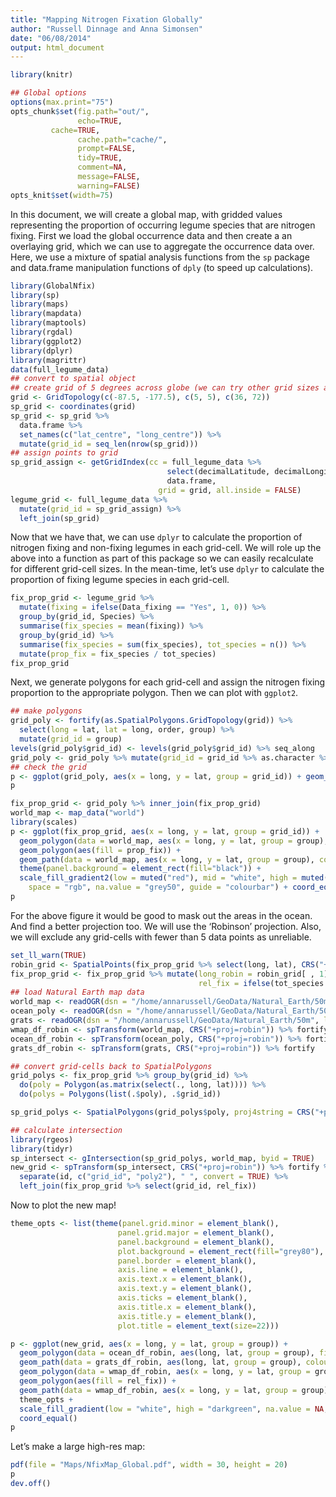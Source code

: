 ```yaml
---
title: "Mapping Nitrogen Fixation Globally"
author: "Russell Dinnage and Anna Simonsen"
date: "06/08/2014"
output: html_document
---
```


```r
library(knitr)

## Global options
options(max.print="75")
opts_chunk$set(fig.path="out/",
               echo=TRUE,
         cache=TRUE,
               cache.path="cache/",
               prompt=FALSE,
               tidy=TRUE,
               comment=NA,
               message=FALSE,
               warning=FALSE)
opts_knit$set(width=75)
```

In this document, we will create a global map, with gridded values representing the proportion of occurring legume species that are nitrogen fixing. First we load the global occurrence data and then create a an overlaying grid, which we can use to aggregate the occurrence data over. Here, we use a mixture of spatial analysis functions from the `sp` package and data.frame manipulation functions of `dply` (to speed up calculations).

```r
library(GlobalNfix)
library(sp)
library(maps)
library(mapdata)
library(maptools)
library(rgdal)
library(ggplot2)
library(dplyr)
library(magrittr)
data(full_legume_data)
## convert to spatial object
## create grid of 5 degrees across globe (we can try other grid sizes as well)
grid <- GridTopology(c(-87.5, -177.5), c(5, 5), c(36, 72))
sp_grid <- coordinates(grid) 
sp_grid <- sp_grid %>% 
  data.frame %>% 
  set_names(c("lat_centre", "long_centre")) %>% 
  mutate(grid_id = seq_len(nrow(sp_grid)))
## assign points to grid
sp_grid_assign <- getGridIndex(cc = full_legume_data %>% 
                                   select(decimalLatitude, decimalLongitude) %>%
                                   data.frame,
                                 grid = grid, all.inside = FALSE)
legume_grid <- full_legume_data %>%
  mutate(grid_id = sp_grid_assign) %>%
  left_join(sp_grid)
```

Now that we have that, we can use `dplyr` to calculate the proportion of nitrogen fixing and non-fixing legumes in each grid-cell. We will role up the above into a function as part of this package so we can easily recalculate for different grid-cell sizes. In the mean-time, let's use `dplyr` to calculate the proportion of fixing legume species in each grid-cell.

```r
fix_prop_grid <- legume_grid %>%
  mutate(fixing = ifelse(Data_fixing == "Yes", 1, 0)) %>% 
  group_by(grid_id, Species) %>%
  summarise(fix_species = mean(fixing)) %>%
  group_by(grid_id) %>%
  summarise(fix_species = sum(fix_species), tot_species = n()) %>%
  mutate(prop_fix = fix_species / tot_species)
fix_prop_grid
```

Next, we generate polygons for each grid-cell and assign the nitrogen fixing proportion to the appropriate polygon. Then we can plot with `ggplot2`.

```r
## make polygons
grid_poly <- fortify(as.SpatialPolygons.GridTopology(grid)) %>%
  select(long = lat, lat = long, order, group) %>%
  mutate(grid_id = group)
levels(grid_poly$grid_id) <- levels(grid_poly$grid_id) %>% seq_along
grid_poly <- grid_poly %>% mutate(grid_id = grid_id %>% as.character %>% as.integer)
## check the grid
p <- ggplot(grid_poly, aes(x = long, y = lat, group = grid_id)) + geom_path()
p

fix_prop_grid <- grid_poly %>% inner_join(fix_prop_grid)
world_map <- map_data("world")
library(scales)
p <- ggplot(fix_prop_grid, aes(x = long, y = lat, group = grid_id)) +
  geom_polygon(data = world_map, aes(x = long, y = lat, group = group), size = 0, fill = "grey50") +
  geom_polygon(aes(fill = prop_fix)) +
  geom_path(data = world_map, aes(x = long, y = lat, group = group), colour = "black") +
  theme(panel.background = element_rect(fill="black")) +
  scale_fill_gradient2(low = muted("red"), mid = "white", high = muted("blue"), midpoint = 0.5,
    space = "rgb", na.value = "grey50", guide = "colourbar") + coord_equal()
p
```

For the above figure it would be good to mask out the areas in the ocean. And find a better projection too. We will use the 'Robinson' projection. Also, we will exclude any grid-cells with fewer than 5 data points as unreliable.

```r
set_ll_warn(TRUE)
robin_grid <- SpatialPoints(fix_prop_grid %>% select(long, lat), CRS("+proj=longlat +ellps=WGS84")) %>% spTransform(CRS("+proj=robin +ellps=WGS84")) %>% coordinates
fix_prop_grid <- fix_prop_grid %>% mutate(long_robin = robin_grid[ , 1], lat_robin = robin_grid[ , 2], 
                                          rel_fix = ifelse(tot_species < 5, NA, prop_fix)) 
## load Natural Earth map data
world_map <- readOGR(dsn = "/home/annarussell/GeoData/Natural_Earth/50m", layer = "ne_50m_land")
ocean_poly <- readOGR(dsn = "/home/annarussell/GeoData/Natural_Earth/50m", layer = "ne_50m_ocean")
grats <- readOGR(dsn = "/home/annarussell/GeoData/Natural_Earth/50m", layer = "ne_50m_graticules_20")
wmap_df_robin <- spTransform(world_map, CRS("+proj=robin")) %>% fortify
ocean_df_robin <- spTransform(ocean_poly, CRS("+proj=robin")) %>% fortify
grats_df_robin <- spTransform(grats, CRS("+proj=robin")) %>% fortify

## convert grid-cells back to SpatialPolygons
grid_polys <- fix_prop_grid %>% group_by(grid_id) %>% 
  do(poly = Polygon(as.matrix(select(., long, lat)))) %>%
  do(polys = Polygons(list(.$poly), .$grid_id))

sp_grid_polys <- SpatialPolygons(grid_polys$poly, proj4string = CRS("+proj=longlat"))

## calculate intersection
library(rgeos)
library(tidyr)
sp_intersect <- gIntersection(sp_grid_polys, world_map, byid = TRUE)
new_grid <- spTransform(sp_intersect, CRS("+proj=robin")) %>% fortify %>%
  separate(id, c("grid_id", "poly2"), " ", convert = TRUE) %>% 
  left_join(fix_prop_grid %>% select(grid_id, rel_fix))
```

Now to plot the new map!

```r
theme_opts <- list(theme(panel.grid.minor = element_blank(),
                        panel.grid.major = element_blank(),
                        panel.background = element_blank(),
                        plot.background = element_rect(fill="grey80"),
                        panel.border = element_blank(),
                        axis.line = element_blank(),
                        axis.text.x = element_blank(),
                        axis.text.y = element_blank(),
                        axis.ticks = element_blank(),
                        axis.title.x = element_blank(),
                        axis.title.y = element_blank(),
                        plot.title = element_text(size=22)))

p <- ggplot(new_grid, aes(x = long, y = lat, group = group)) +
  geom_polygon(data = ocean_df_robin, aes(long, lat, group = group), fill = "#0066CC") +
  geom_path(data = grats_df_robin, aes(long, lat, group = group), colour = "white") +
  geom_polygon(data = wmap_df_robin, aes(x = long, y = lat, group = group), size = 0, fill = "grey20") +
  geom_polygon(aes(fill = rel_fix)) +
  geom_path(data = wmap_df_robin, aes(x = long, y = lat, group = group), colour = "black", size = 0.2) +
  theme_opts +
  scale_fill_gradient(low = "white", high = "darkgreen", na.value = NA, name = "Proportion of\nNitrogen-fixing\nLegume Species") +
  coord_equal()
p
```

Let's make a large high-res map:

```r
pdf(file = "Maps/NfixMap_Global.pdf", width = 30, height = 20)
p
dev.off()
```
